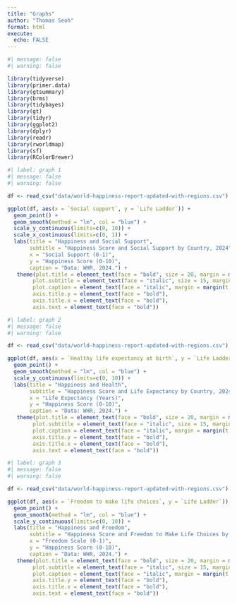 ```yaml
---
title: "Graphs"
author: "Thomas Seoh"
format: html
execute:
  echo: FALSE
---
```


```r
#| message: false
#| warning: false

library(tidyverse)
library(primer.data)
library(gtsummary)
library(brms)
library(tidybayes)
library(gt)
library(tidyr)
library(ggplot2)
library(dplyr)
library(readr)
library(rworldmap)
library(sf)
library(RColorBrewer)
```

```r
#| label: graph 1
#| message: false
#| warning: false

df <- read_csv("data/world-happiness-report-updated-with-regions.csv")

ggplot(df, aes(x = `Social support`, y = `Life Ladder`)) +
  geom_point() +
  geom_smooth(method = "lm", col = "blue") +
  scale_y_continuous(limits=c(0, 10)) + 
  scale_x_continuous(limits=c(0, 1)) +
  labs(title = "Happiness and Social Support",
       subtitle = "Happiness Score and Social Support by Country, 2024",
       x = "Social Support (0-1)",
       y = "Happiness Score (0-10)", 
       caption = "Data: WHR, 2024.") +
   theme(plot.title = element_text(face = "bold", size = 20, margin = margin(b=5)), 
        plot.subtitle = element_text(face = "italic", size = 15, margin = margin(b = 10)), 
        plot.caption = element_text(face = "italic", margin = margin(t = 5)), 
        axis.title.y = element_text(face = "bold"), 
        axis.title.x = element_text(face = "bold"),
        axis.text = element_text(face = "bold"))
```

```r
#| label: graph 2
#| message: false
#| warning: false

df <- read_csv("data/world-happiness-report-updated-with-regions.csv")

ggplot(df, aes(x = `Healthy life expectancy at birth`, y = `Life Ladder`)) +
  geom_point() +
  geom_smooth(method = "lm", col = "blue") +
  scale_y_continuous(limits=c(0, 10)) + 
  labs(title = "Happiness and Health",
       subtitle = "Happiness Score and Life Expectancy by Country, 2024",
       x = "Life Expectancy (Years)",
       y = "Happiness Score (0-10)", 
       caption = "Data: WHR, 2024.") +
   theme(plot.title = element_text(face = "bold", size = 20, margin = margin(b=5)), 
        plot.subtitle = element_text(face = "italic", size = 15, margin = margin(b = 10)), 
        plot.caption = element_text(face = "italic", margin = margin(t = 5)), 
        axis.title.y = element_text(face = "bold"), 
        axis.title.x = element_text(face = "bold"),
        axis.text = element_text(face = "bold"))
```

```r
#| label: graph 3
#| message: false
#| warning: false

df <- read_csv("data/world-happiness-report-updated-with-regions.csv")

ggplot(df, aes(x = `Freedom to make life choices`, y = `Life Ladder`)) +
  geom_point() +
  geom_smooth(method = "lm", col = "blue") +
  scale_y_continuous(limits=c(0, 10)) + 
  labs(title = "Happiness and Freedom",
       subtitle = "Happiness Score and Freedom to Make Life Choices by Country, 2024",
       x = "Freedom Scale (0-1)",
       y = "Happiness Score (0-10)", 
       caption = "Data: WHR, 2024.") +
   theme(plot.title = element_text(face = "bold", size = 20, margin = margin(b=5)), 
        plot.subtitle = element_text(face = "italic", size = 15, margin = margin(b = 10)), 
        plot.caption = element_text(face = "italic", margin = margin(t = 5)), 
        axis.title.y = element_text(face = "bold"), 
        axis.title.x = element_text(face = "bold"),
        axis.text = element_text(face = "bold"))
```

